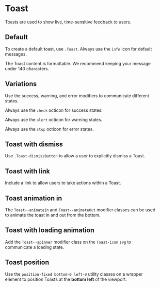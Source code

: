 

<Meta of={ToastStories} />

# Toast

Toasts are used to show live, time-sensitive feedback to users.

## Default

To create a default toast, use `.Toast`. Always use the `info` icon for default messages.

<Canvas of={ToastStories.Default} />

The Toast content is formattable. We recommend keeping your message under 140 characters.

## Variations

Use the success, warning, and error modifiers to communicate different states.

Always use the `check` octicon for success states.

<Canvas of={ToastStories.Success} />

Always use the `alert` octicon for warning states.

<Canvas of={ToastStories.Alert} />

Always use the `stop` octicon for error states.

<Canvas of={ToastStories.Error} />

## Toast with dismiss

Use `.Toast-dismissButton` to allow a user to explicitly dismiss a Toast.

<Canvas of={ToastStories.Dismiss} />

## Toast with link

Include a link to allow users to take actions within a Toast.

<Canvas of={ToastStories.WithLink} />

## Toast animation in

The `Toast--animateIn` and `Toast--animateOut` modifier classes can be used to animate the toast in and out from the bottom.

<Canvas of={ToastStories.AnimationIn} />

## Toast with loading animation

Add the `Toast--spinner` modifier class on the `Toast-icon` `svg` to communicate a loading state.

<Canvas of={ToastStories.Loading} />

## Toast position

Use the `position-fixed bottom-0 left-0` utility classes on a wrapper element to position Toasts at the **bottom left** of the viewport.
